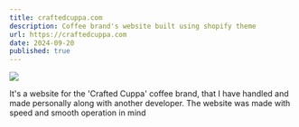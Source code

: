 ```yaml
---
title: craftedcuppa.com
description: Coffee brand's website built using shopify theme
url: https://craftedcuppa.com
date: 2024-09-20
published: true
---
```



[![](/craftedcuppa.png)](https://craftedcuppa.com)

It's a website for the 'Crafted Cuppa' coffee brand, that I have handled and made personally along with another developer. The website was made with speed and smooth operation in mind

